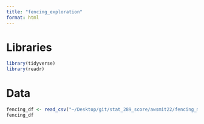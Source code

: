 ```yaml
---
title: "fencing_exploration"
format: html
---
```


# Libraries

```r
library(tidyverse)
library(readr)
```

# Data

```r
fencing_df <- read_csv("~/Desktop/git/stat_289_score/awsmit22/fencing_module/exploration/fencing.csv")
fencing_df
```








